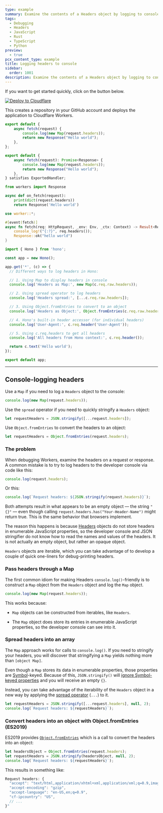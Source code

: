 ```yaml
---
type: example
summary: Examine the contents of a Headers object by logging to console with a Map.
tags:
  - Debugging
  - Headers
  - JavaScript
  - Rust
  - TypeScript
  - Python
preview:
  - true
pcx_content_type: example
title: Logging headers to console
sidebar:
  order: 1001
description: Examine the contents of a Headers object by logging to console with a Map.
---
```


If you want to get started quickly, click on the button below.

[![Deploy to Cloudflare](https://deploy.workers.cloudflare.com/button)](https://deploy.workers.cloudflare.com/?url=https://github.com/cloudflare/docs-examples/tree/main/workers/logging-headers)

This creates a repository in your GitHub account and deploys the application to Cloudflare Workers.


<Tabs syncKey="workersExamples"> <TabItem label="JavaScript" icon="seti:javascript">

```js
export default {
	async fetch(request) {
		console.log(new Map(request.headers));
		return new Response("Hello world");
	},
};
```

</TabItem> <TabItem label="TypeScript" icon="seti:typescript">

```ts
export default {
	async fetch(request): Promise<Response> {
		console.log(new Map(request.headers));
		return new Response("Hello world");
	},
} satisfies ExportedHandler;
```

</TabItem> <TabItem label="Python" icon="seti:python">

```py
from workers import Response

async def on_fetch(request):
    print(dict(request.headers))
    return Response('Hello world')
```

</TabItem> <TabItem label="Rust" icon="seti:rust">

```rs
use worker::*;

#[event(fetch)]
async fn fetch(req: HttpRequest, _env: Env, _ctx: Context) -> Result<Response> {
    console_log!("{:?}", req.headers());
    Response::ok("hello world")
}
```

</TabItem> <TabItem label="Hono" icon="seti:typescript">

```ts
import { Hono } from 'hono';

const app = new Hono();

app.get('*', (c) => {
  // Different ways to log headers in Hono:

  // 1. Using Map to display headers in console
  console.log('Headers as Map:', new Map(c.req.raw.headers));

  // 2. Using spread operator to log headers
  console.log('Headers spread:', [...c.req.raw.headers]);

  // 3. Using Object.fromEntries to convert to an object
  console.log('Headers as Object:', Object.fromEntries(c.req.raw.headers));

  // 4. Hono's built-in header accessor (for individual headers)
  console.log('User-Agent:', c.req.header('User-Agent'));

  // 5. Using c.req.headers to get all headers
  console.log('All headers from Hono context:', c.req.header());

  return c.text('Hello world');
});

export default app;
```

</TabItem> </Tabs>

---

## Console-logging headers

Use a `Map` if you need to log a `Headers` object to the console:

```js
console.log(new Map(request.headers));
```

Use the `spread` operator if you need to quickly stringify a `Headers` object:

```js
let requestHeaders = JSON.stringify([...request.headers]);
```

Use `Object.fromEntries` to convert the headers to an object:

```js
let requestHeaders = Object.fromEntries(request.headers);
```

### The problem

When debugging Workers, examine the headers on a request or response. A common mistake is to try to log headers to the developer console via code like this:

```js
console.log(request.headers);
```

Or this:

```js
console.log(`Request headers: ${JSON.stringify(request.headers)}`);
```

Both attempts result in what appears to be an empty object — the string `"{}"` — even though calling `request.headers.has("Your-Header-Name")` might return true. This is the same behavior that browsers implement.

The reason this happens is because [Headers](https://developer.mozilla.org/en-US/docs/Web/API/Headers) objects do not store headers in enumerable JavaScript properties, so the developer console and JSON stringifier do not know how to read the names and values of the headers. It is not actually an empty object, but rather an opaque object.

`Headers` objects are iterable, which you can take advantage of to develop a couple of quick one-liners for debug-printing headers.

### Pass headers through a Map

The first common idiom for making Headers `console.log()`-friendly is to construct a `Map` object from the `Headers` object and log the `Map` object.

```js
console.log(new Map(request.headers));
```

This works because:

- `Map` objects can be constructed from iterables, like `Headers`.

- The `Map` object does store its entries in enumerable JavaScript properties, so the developer console can see into it.

### Spread headers into an array

The `Map` approach works for calls to `console.log()`. If you need to stringify your headers, you will discover that stringifying a `Map` yields nothing more than `[object Map]`.

Even though a `Map` stores its data in enumerable properties, those properties are [Symbol](https://developer.mozilla.org/en-US/docs/Web/JavaScript/Reference/Global_Objects/Symbol)-keyed. Because of this, `JSON.stringify()` will [ignore Symbol-keyed properties](https://developer.mozilla.org/en-US/docs/Web/JavaScript/Reference/Global_Objects/Symbol#symbols_and_json.stringify) and you will receive an empty `{}`.

Instead, you can take advantage of the iterability of the `Headers` object in a new way by applying the [spread operator](https://developer.mozilla.org/en-US/docs/Web/JavaScript/Reference/Operators/Spread_syntax) (`...`) to it.

```js
let requestHeaders = JSON.stringify([...request.headers], null, 2);
console.log(`Request headers: ${requestHeaders}`);
```

### Convert headers into an object with Object.fromEntries (ES2019)

ES2019 provides [`Object.fromEntries`](https://github.com/tc39/proposal-object-from-entries) which is a call to convert the headers into an object:

```js
let headersObject = Object.fromEntries(request.headers);
let requestHeaders = JSON.stringify(headersObject, null, 2);
console.log(`Request headers: ${requestHeaders}`);
```

This results in something like:

```js
Request headers: {
  "accept": "text/html,application/xhtml+xml,application/xml;q=0.9,image/webp,image/apng,*/*;q=0.8",
  "accept-encoding": "gzip",
  "accept-language": "en-US,en;q=0.9",
  "cf-ipcountry": "US",
  // ...
}"
```
